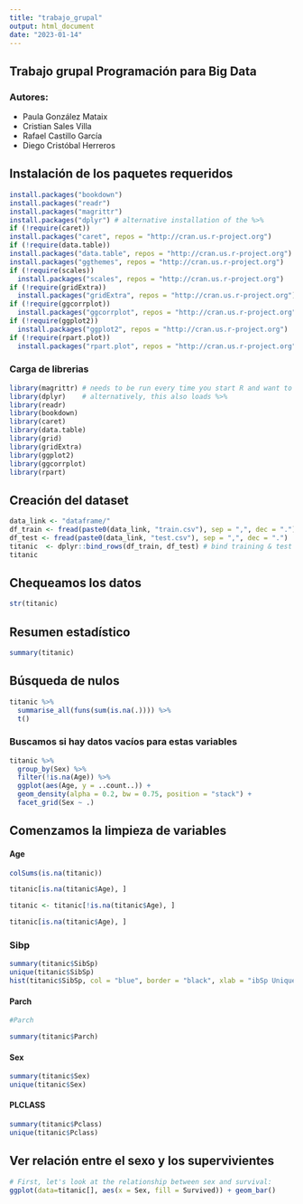 ```yaml
---
title: "trabajo_grupal"
output: html_document
date: "2023-01-14"
---
```


## Trabajo grupal Programación para Big Data

### Autores:

-   Paula González Mataix
-   Cristian Sales Villa
-   Rafael Castillo García
-   Diego Cristóbal Herreros

## Instalación de los paquetes requeridos

```r
install.packages("bookdown")
install.packages("readr")
install.packages("magrittr")
install.packages("dplyr") # alternative installation of the %>%
if (!require(caret))
install.packages("caret", repos = "http://cran.us.r-project.org")
if (!require(data.table))
install.packages("data.table", repos = "http://cran.us.r-project.org")
install.packages("ggthemes", repos = "http://cran.us.r-project.org")
if (!require(scales))
  install.packages("scales", repos = "http://cran.us.r-project.org")
if (!require(gridExtra))
  install.packages("gridExtra", repos = "http://cran.us.r-project.org")
if (!require(ggcorrplot))
  install.packages("ggcorrplot", repos = "http://cran.us.r-project.org")
if (!require(ggplot2))
  install.packages("ggplot2", repos = "http://cran.us.r-project.org")
if (!require(rpart.plot))
  install.packages("rpart.plot", repos = "http://cran.us.r-project.org")
```

### Carga de librerias

```r
library(magrittr) # needs to be run every time you start R and want to use %>%
library(dplyr)    # alternatively, this also loads %>%
library(readr)
library(bookdown)
library(caret)
library(data.table)
library(grid)
library(gridExtra)
library(ggplot2)
library(ggcorrplot)
library(rpart)
```

## Creación del dataset

```r
data_link <- "dataframe/"
df_train <- fread(paste0(data_link, "train.csv"), sep = ",", dec = ".")
df_test <- fread(paste0(data_link, "test.csv"), sep = ",", dec = ".")
titanic  <- dplyr::bind_rows(df_train, df_test) # bind training & test data
titanic
```

## Chequeamos los datos

```r
str(titanic)
```

## Resumen estadístico

```r
summary(titanic)
```

## Búsqueda de nulos

```r
titanic %>%
  summarise_all(funs(sum(is.na(.)))) %>%
  t()
```

### Buscamos si hay datos vacíos para estas variables

```r
titanic %>%
  group_by(Sex) %>%
  filter(!is.na(Age)) %>%
  ggplot(aes(Age, y = ..count..)) +
  geom_density(alpha = 0.2, bw = 0.75, position = "stack") +
  facet_grid(Sex ~ .)
```

## Comenzamos la limpieza de variables

#### Age

```r
colSums(is.na(titanic))
```

```r
titanic[is.na(titanic$Age), ]
```

```r
titanic <- titanic[!is.na(titanic$Age), ]
```

```r
titanic[is.na(titanic$Age), ]
```

### Sibp

```r
summary(titanic$SibSp)
unique(titanic$SibSp)
hist(titanic$SibSp, col = "blue", border = "black", xlab = "ibSp Unique Values", ylab = 'Frequency')
```

#### Parch

```r
#Parch

summary(titanic$Parch)
```

#### Sex

```r
summary(titanic$Sex)
unique(titanic$Sex)
```

#### PLCLASS

```r
summary(titanic$Pclass)
unique(titanic$Pclass)
```

## Ver relación entre el sexo y los supervivientes

```r
# First, let's look at the relationship between sex and survival:
ggplot(data=titanic[], aes(x = Sex, fill = Survived)) + geom_bar()
```
